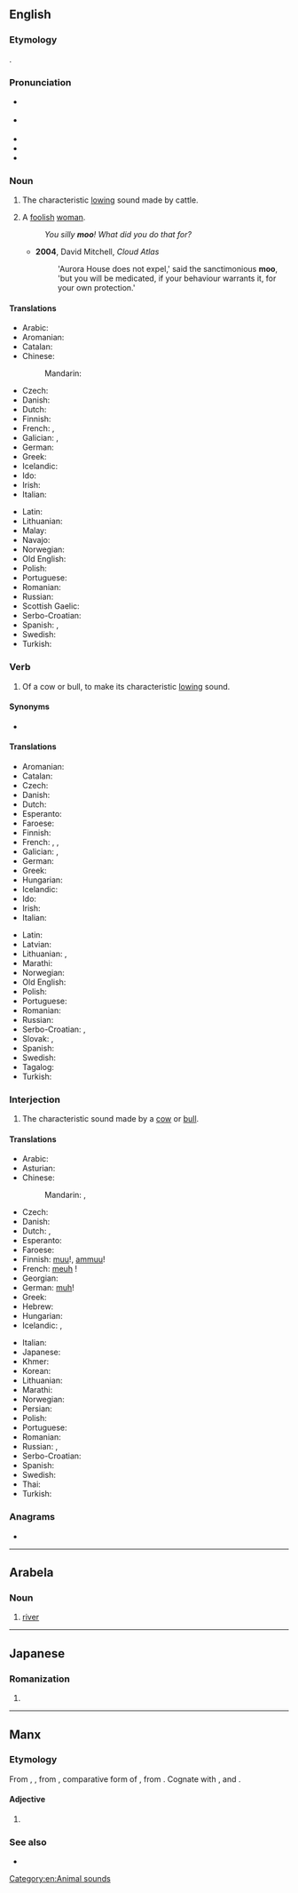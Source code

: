 {{also|Moo|MOO|moʻo|Moʻo|mo'o|móó|möö}}
==English==

===Etymology===
{{onomatopoeic|lang=en}}.

===Pronunciation===
{{examples-right|examples={{audio|Mudchute cow 1.ogg|the sound of a cow's "moo"|lang=en}}}}
* {{a|UK}} {{IPA|/muː/|lang=en}}
* {{a|US}} {{IPA|/mu/|lang=en}}
* {{audio|en-us-moo.ogg|Audio (US)|lang=en}}
* {{rhymes|uː|lang=en}}
* {{homophones|lang=en|mu}}

===Noun===
{{en-noun}}

# {{lb|en|onomatopoeia}} The characteristic [[low]]ing sound made by cattle.
# {{lb|en|UK|slang|mildly|_|derogatory}} A [[foolish]] [[woman]].
#: ''You silly '''moo'''! What did you do that for?''
#* '''2004''', David Mitchell, ''Cloud Atlas''
#*: 'Aurora House does not expel,' said the sanctimonious '''moo''', 'but you will be medicated, if your behaviour warrants it, for your own protection.'

====Translations====
{{trans-top|characteristic sound made by a cow or bull}}
* Arabic: {{t|ar|جِوَار|m}}
* Aromanian: {{t|rup|mudzit|n}}
* Catalan: {{t|ca|mugit|m}}
* Chinese:
*: Mandarin: {{t+|cmn|哞|tr=mōu|sc=Hani}}
* Czech: {{t|cs|bučení|n}}
* Danish: {{t+|da|muh}}
* Dutch: {{t+|nl|boe}}
* Finnish: {{t+|fi|ammunta}}
* French: {{t+|fr|meuglement|m}}, {{t+|fr|beuglement|m}}
* Galician: {{t+|gl|bruio|m}}, {{t+|gl|brúo|m}}
* German: {{t|de|Muh|n}}
* Greek: {{t+|el|μουγκανητό|n}}
* Icelandic: {{t|is|baul|n}}
* Ido: {{t+|io|bramo}}
* Irish: {{t|ga|géim|f}}
* Italian: {{t+|it|muggito|m}}
{{trans-mid}}
* Latin: {{t|la|mugitus}}
* Lithuanian: {{t|lt|mūkimas|m}}
* Malay: {{t|ms|tenguh}}
* Navajo: {{t|nv|muu}}
* Norwegian: {{t|no|raut|n}}
* Old English: {{t|ang|ġehlōw|n}}
* Polish: {{t+|pl|muczenie|n}}
* Portuguese: {{t+|pt|mugido}}
* Romanian: {{t+|ro|muget|n}}
* Russian: {{t+|ru|мыча́ние|n}}
* Scottish Gaelic: {{t|gd|mò}}
* Serbo-Croatian: {{t|sh|мукање|n|tr=mukanje|sc=Cyrl}}
* Spanish: {{t+|es|mugido}}, {{t+|es|mu|m}}
* Swedish: {{t+|sv|mu|n}}
* Turkish: {{t|tr|mö}}
{{trans-bottom}}

===Verb===
{{en-verb}}

# {{lb|en|intransitive}} Of a cow or bull, to make its characteristic [[low#Etymology 2|lowing]] sound.

====Synonyms====
* {{l|en|low}}

====Translations====
{{trans-top|to make a lowing sound}}
* Aromanian: {{t|rup|mudzescu}}
* Catalan: {{t+|ca|mugir}}
* Czech: {{t|cs|bučet}}
* Danish: {{t|da|brøle}}
* Dutch: {{t+|nl|loeien}}
* Esperanto: {{t+|eo|muĝi}}
* Faroese: {{t|fo|belja}}
* Finnish: {{t+|fi|ammua}}
* French: {{t+|fr|meugler}}, {{t+|fr|beugler}}, {{t+|fr|mugir}}
* Galician: {{t+|gl|bruar}}, {{t+|gl|muar}}
* German: {{t+|de|muhen}}
* Greek: {{t+|el|μουγκανίζω}}
* Hungarian: {{t|hu|múzik}}
* Icelandic: {{t|is|baula}}
* Ido: {{t+|io|bramar}}
* Irish: {{t|ga|géim}}
* Italian: {{t+|it|muggire}}
{{trans-mid}}
* Latin: {{t|la|mugio}}
* Latvian: {{t|lv|maut}}
* Lithuanian: {{t|lt|mūkti|f}}, {{t|lt|mykti}}
* Marathi: {{t|mr|हंबरण|tr=humbarna|sc=Deva}}
* Norwegian: {{t+|no|raute}}
* Old English: {{t|ang|hlōwan}}
* Polish: {{t+|pl|muczeć}}
* Portuguese: {{t+|pt|mugir}}
* Romanian: {{t+|ro|mugi}}
* Russian: {{t+|ru|мыча́ть}}
* Serbo-Croatian: {{t|sh|мукати|sc=Cyrl}}, {{t+|sh|mukati}}
* Slovak: {{t|sk|mučať}}, {{t|sk|bučeť}}
* Spanish: {{t+|es|mugir}}
* Swedish: {{t+|sv|råma}}
* Tagalog: {{t|tl|umunga}}
* Turkish: {{t|tr|mölemek}}
{{trans-bottom}}

===Interjection===
{{en-interj}}

# The characteristic sound made by a [[cow]] or [[bull]].

====Translations====
{{trans-top|sound made by a cow or bull}}
* Arabic: {{t|ar|مُو}}
* Asturian: {{t|ast|mu}}
* Chinese:
*: Mandarin: {{t+|cmn|哞|tr=mōu|sc=Hani}}, {{t|cmn|哞哞|tr=mōumōu jiào|alt=哞哞叫|sc=Hani}}
* Czech: {{t+|cs|bú}}
* Danish: {{t+|da|muh}}
* Dutch: {{t+|nl|boe}}, {{t+|nl|moe}}
* Esperanto: {{t|eo|mu}}
* Faroese: {{t|fo|mø}}
* Finnish: [[muu]]!, [[ammuu]]!
* French: [[meuh]]&nbsp;!
* Georgian: {{t-needed|ka}}
* German: [[muh]]!
* Greek: {{t+|el|μου}} {{qualifier|usually with a prolonged ου}}
* Hebrew: {{t+|he|מו|m|sc=Hebr}}
* Hungarian: {{t|hu|mú}}
* Icelandic: {{t|is|mu}}, {{t|is|mö}}
{{trans-mid}}
* Italian: {{t|it|mu}}
* Japanese: {{t|ja|モー|tr=mō|sc=Jpan}}
* Khmer: {{t+|km|ម៉|tr=mɑɑ|sc=Khmr}}
* Korean: {{t|ko|음메|tr=eum‐me}}
* Lithuanian: {{t|lt|mū}}
* Marathi: {{t|mr|हम्मा|tr=hammaa}}
* Norwegian: {{t+|no|mø}}
* Persian: {{t+|fa|ما|tr=mâ|sc=fa-Arab}}
* Polish: {{t+|pl|mu}}
* Portuguese: {{t+|pt|mu}}
* Romanian: {{t+|ro|mu}}
* Russian: {{t+|ru|му}}, {{t|ru|му-у-у}}
* Serbo-Croatian: {{t|sh|му|tr=mu|sc=Cyrl}}
* Spanish: {{t+|es|mu}}
* Swedish: {{t+|sv|mu}}
* Thai: {{t|th|มอ|tr=mɔɔ}}
* Turkish: {{t|tr|mö}}
{{trans-bottom}}

===Anagrams===
* {{anagrams|en|OOM|omo-|oom}}

[[Category:en:Animal sounds]]

----

==Arabela==

===Noun===
{{head|arl|nouns}}

# [[river]]

----

==Japanese==

===Romanization===
{{ja-romaji}}

# {{ja-romanization of|もお}}

----

==Manx==

===Etymology===
From {{inh|gv|sga|móu}}, {{m|sga|móo}}, from {{inh|gv|cel-pro|*māyos}}, comparative form of {{m|cel-pro|*māros}}, from {{der|gv|ine-pro|*meh₁-}}. Cognate with {{cog|gd|mò}}, {{cog|ga|mó}} and {{cog|cy|mwy}}.

====Adjective====
{{head|gv|adjective form}}

# {{comparative of|mooar||big, great, large|lang=gv}}

===See also===
* {{l|gv|smoo}}